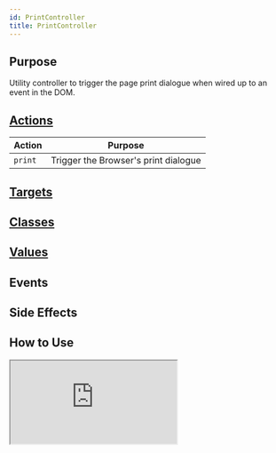 ```yaml
---
id: PrintController
title: PrintController
---
```




## Purpose

Utility controller to trigger the page print dialogue when wired up to an event in the DOM.


## [Actions](https://stimulus.hotwire.dev/reference/actions)

| Action | Purpose |
| --- | --- |
| `print` | Trigger the Browser's print dialogue |

## [Targets](https://stimulus.hotwire.dev/reference/targets)
<NoTargets/>

## [Classes](https://stimulus.hotwire.dev/reference/classes)
<NoClasses/>

## [Values](https://stimulus.hotwire.dev/reference/values)
<NoValues/>

## Events
<NoEvents/>

## Side Effects
<NoSideEffects/>


## How to Use

<iframe
  src="https:///stimulus-library.netlify.app/controllers/print_controller.html"
  style={{width: "100%", height: "500px", border: "0", borderRadius: "4px", overflow: "hidden"}}
  sandbox="allow-forms allow-modals allow-popups allow-presentation allow-same-origin allow-scripts"
/>

